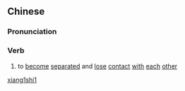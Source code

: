 ==Chinese==
{{zh-forms}}

===Pronunciation===
{{zh-pron
|m=xiāngshī
|cat=v
}}

===Verb===
{{zh-verb}}

# {{lb|zh|literary}} to [[become]] [[separated]] and [[lose]] [[contact]] [[with]] [[each]] [[other]]

[[Category:Mandarin literary terms|xiang1shi1]]